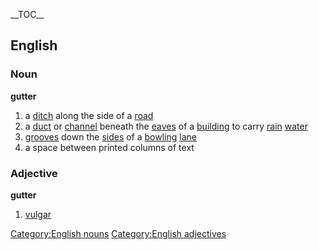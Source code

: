 {{wikipedia}}
__TOC__
== English ==
=== Noun ===
[[Category:English nouns]]
'''gutter'''
# a [[ditch]] along the side of a [[road]]
# a [[duct]] or [[channel]] beneath the [[eaves]] of a [[building]] to carry [[rain]] [[water]]
# [[grooves]] down the [[side]]s of a [[bowling]] [[lane]]
# a space between printed columns of text
=== Adjective ===
[[Category:English adjectives]]
'''gutter'''
# [[vulgar]]